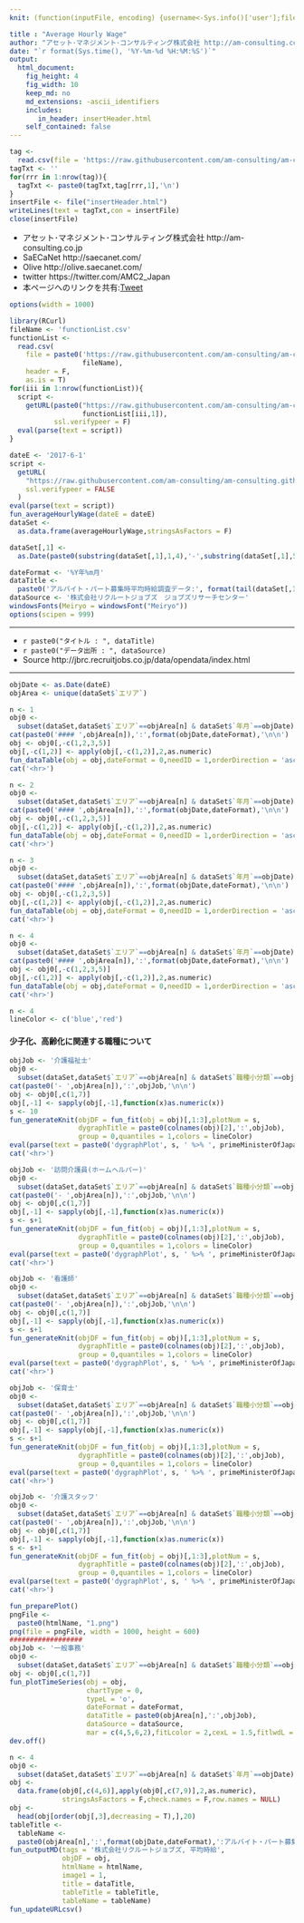 ```yaml
---
knit: (function(inputFile, encoding) {username<-Sys.info()['user'];fileName<-'defaultPath.csv';pathToFile <-paste0('C:/Users/', username,'/Desktop/pathToCSV/');setwd(pathToFile);buf0<-read.csv(fileName,header = F,skip = 0,stringsAsFactor = F,check.names = F,fileEncoding = 'utf-8');timeStamp<-format(Sys.time(),'%Y%m%d%H%M%S');htmlName<-'AverageHourlyWage';rmarkdown::render(inputFile, encoding = encoding, output_file = paste0('C:/Users/',username,buf0[2,1],'charts/','am-consulting.co.jp-',htmlName,'.html')) })

title : "Average Hourly Wage"
author: "アセット･マネジメント･コンサルティング株式会社 http://am-consulting.co.jp"
date: "`r format(Sys.time(), '%Y-%m-%d %H:%M:%S')`"
output: 
  html_document:
    fig_height: 4
    fig_width: 10
    keep_md: no
    md_extensions: -ascii_identifiers 
    includes:
       in_header: insertHeader.html
    self_contained: false
---
```


```r
tag <-
  read.csv(file = 'https://raw.githubusercontent.com/am-consulting/am-consulting.github.io/master/components/insertHeader.csv',header = F,fileEncoding = 'UTF8')
tagTxt <- ''
for(rrr in 1:nrow(tag)){
  tagTxt <- paste0(tagTxt,tag[rrr,1],'\n')
}
insertFile <- file("insertHeader.html")
writeLines(text = tagTxt,con = insertFile)
close(insertFile)
```

<style>.main-container {max-width : 1000px;}</style>

- アセット･マネジメント･コンサルティング株式会社 http://am-consulting.co.jp
- SaECaNet http://saecanet.com/
- Olive http://olive.saecanet.com/
- twitter https://twitter.com/AMC2_Japan
- 本ページへのリンクを共有:<a href="https://twitter.com/share" class="twitter-share-button" data-via="AMC2_Japan" data-size="large">Tweet</a> <script>!function(d,s,id){var js,fjs=d.getElementsByTagName(s)[0],p=/^http:/.test(d.location)?'http':'https';if(!d.getElementById(id)){js=d.createElement(s);js.id=id;js.src=p+'://platform.twitter.com/widgets.js';fjs.parentNode.insertBefore(js,fjs);}}(document, 'script', 'twitter-wjs');</script>

```r
options(width = 1000)
```

```r
library(RCurl)
fileName <- 'functionList.csv'
functionList <-
  read.csv(
    file = paste0('https://raw.githubusercontent.com/am-consulting/am-consulting.github.io/master/csv/',
                  fileName),
    header = F,
    as.is = T)
for(iii in 1:nrow(functionList)){
  script <- 
    getURL(paste0("https://raw.githubusercontent.com/am-consulting/am-consulting.github.io/master/", 
                  functionList[iii,1]),
           ssl.verifypeer = F)
  eval(parse(text = script))
}
```

```r
dateE <- '2017-6-1'
script <-
  getURL(
    "https://raw.githubusercontent.com/am-consulting/am-consulting.github.io/master/importAverageHourlyWage.r",
    ssl.verifypeer = FALSE
  )
eval(parse(text = script))
fun_averageHourlyWage(dateE = dateE)
dataSet <-
  as.data.frame(averageHourlyWage,stringsAsFactors = F)
```

```r
dataSet[,1] <-
  as.Date(paste0(substring(dataSet[,1],1,4),'-',substring(dataSet[,1],5,6),'-1'))
```

```r
dateFormat <- '%Y年%m月'
dataTitle <- 
  paste0('アルバイト・パート募集時平均時給調査データ:', format(tail(dataSet[,1],1),dateFormat))
dataSource <- '株式会社リクルートジョブズ　ジョブズリサーチセンター'
windowsFonts(Meiryo = windowsFont("Meiryo"))
options(scipen = 999)
```

***

- `r paste0("タイトル : ", dataTitle)`
- `r paste0("データ出所 : ", dataSource)`
- Source http://jbrc.recruitjobs.co.jp/data/opendata/index.html

***

```r
objDate <- as.Date(dateE)
objArea <- unique(dataSet$`エリア`)
```

```r
n <- 1
obj0 <- 
  subset(dataSet,dataSet$`エリア`==objArea[n] & dataSet$`年月`==objDate)
cat(paste0('#### ',objArea[n]),':',format(objDate,dateFormat),'\n\n')
obj <- obj0[,-c(1,2,3,5)]
obj[,-c(1,2)] <- apply(obj[,-c(1,2)],2,as.numeric)
fun_dataTable(obj = obj,dateFormat = 0,needID = 1,orderDirection = 'asc')
cat('<hr>')
```

```r
n <- 2
obj0 <- 
  subset(dataSet,dataSet$`エリア`==objArea[n] & dataSet$`年月`==objDate)
cat(paste0('#### ',objArea[n]),':',format(objDate,dateFormat),'\n\n')
obj <- obj0[,-c(1,2,3,5)]
obj[,-c(1,2)] <- apply(obj[,-c(1,2)],2,as.numeric)
fun_dataTable(obj = obj,dateFormat = 0,needID = 1,orderDirection = 'asc')
cat('<hr>')
```

```r
n <- 3
obj0 <- 
  subset(dataSet,dataSet$`エリア`==objArea[n] & dataSet$`年月`==objDate)
cat(paste0('#### ',objArea[n]),':',format(objDate,dateFormat),'\n\n')
obj <- obj0[,-c(1,2,3,5)]
obj[,-c(1,2)] <- apply(obj[,-c(1,2)],2,as.numeric)
fun_dataTable(obj = obj,dateFormat = 0,needID = 1,orderDirection = 'asc')
cat('<hr>')
```

```r
n <- 4
obj0 <- 
  subset(dataSet,dataSet$`エリア`==objArea[n] & dataSet$`年月`==objDate)
cat(paste0('#### ',objArea[n]),':',format(objDate,dateFormat),'\n\n')
obj <- obj0[,-c(1,2,3,5)]
obj[,-c(1,2)] <- apply(obj[,-c(1,2)],2,as.numeric)
fun_dataTable(obj = obj,dateFormat = 0,needID = 1,orderDirection = 'asc')
cat('<hr>')
```

```r
n <- 4
lineColor <- c('blue','red')
```

#### 少子化、高齢化に関連する職種について

```r
objJob <- '介護福祉士'
obj0 <- 
  subset(dataSet,dataSet$`エリア`==objArea[n] & dataSet$`職種小分類`==objJob)
cat(paste0('- ',objArea[n]),':',objJob,'\n\n')
obj <- obj0[,c(1,7)]
obj[,-1] <- sapply(obj[,-1],function(x)as.numeric(x))
s <- 10
fun_generateKnit(objDF = fun_fit(obj = obj)[,1:3],plotNum = s,
                 dygraphTitle = paste0(colnames(obj)[2],':',objJob),
                 group = 0,quantiles = 1,colors = lineColor)
eval(parse(text = paste0('dygraphPlot', s, ' %>% ', primeMinisterOfJapan_dygraph)))
cat('<hr>')
```

```r
objJob <- '訪問介護員(ホームヘルパー)'
obj0 <- 
  subset(dataSet,dataSet$`エリア`==objArea[n] & dataSet$`職種小分類`==objJob)
cat(paste0('- ',objArea[n]),':',objJob,'\n\n')
obj <- obj0[,c(1,7)]
obj[,-1] <- sapply(obj[,-1],function(x)as.numeric(x))
s <- s+1
fun_generateKnit(objDF = fun_fit(obj = obj)[,1:3],plotNum = s,
                 dygraphTitle = paste0(colnames(obj)[2],':',objJob),
                 group = 0,quantiles = 1,colors = lineColor)
eval(parse(text = paste0('dygraphPlot', s, ' %>% ', primeMinisterOfJapan_dygraph)))
cat('<hr>')
```

```r
objJob <- '看護師'
obj0 <- 
  subset(dataSet,dataSet$`エリア`==objArea[n] & dataSet$`職種小分類`==objJob)
cat(paste0('- ',objArea[n]),':',objJob,'\n\n')
obj <- obj0[,c(1,7)]
obj[,-1] <- sapply(obj[,-1],function(x)as.numeric(x))
s <- s+1
fun_generateKnit(objDF = fun_fit(obj = obj)[,1:3],plotNum = s,
                 dygraphTitle = paste0(colnames(obj)[2],':',objJob),
                 group = 0,quantiles = 1,colors = lineColor)
eval(parse(text = paste0('dygraphPlot', s, ' %>% ', primeMinisterOfJapan_dygraph)))
cat('<hr>')
```

```r
objJob <- '保育士'
obj0 <- 
  subset(dataSet,dataSet$`エリア`==objArea[n] & dataSet$`職種小分類`==objJob)
cat(paste0('- ',objArea[n]),':',objJob,'\n\n')
obj <- obj0[,c(1,7)]
obj[,-1] <- sapply(obj[,-1],function(x)as.numeric(x))
s <- s+1
fun_generateKnit(objDF = fun_fit(obj = obj)[,1:3],plotNum = s,
                 dygraphTitle = paste0(colnames(obj)[2],':',objJob),
                 group = 0,quantiles = 1,colors = lineColor)
eval(parse(text = paste0('dygraphPlot', s, ' %>% ', primeMinisterOfJapan_dygraph)))
cat('<hr>')
```

```r
objJob <- '介護スタッフ'
obj0 <- 
  subset(dataSet,dataSet$`エリア`==objArea[n] & dataSet$`職種小分類`==objJob)
cat(paste0('- ',objArea[n]),':',objJob,'\n\n')
obj <- obj0[,c(1,7)]
obj[,-1] <- sapply(obj[,-1],function(x)as.numeric(x))
s <- s+1
fun_generateKnit(objDF = fun_fit(obj = obj)[,1:3],plotNum = s,
                 dygraphTitle = paste0(colnames(obj)[2],':',objJob),
                 group = 0,quantiles = 1,colors = lineColor)
eval(parse(text = paste0('dygraphPlot', s, ' %>% ', primeMinisterOfJapan_dygraph)))
cat('<hr>')
```

```r
fun_preparePlot()
pngFile <-
  paste0(htmlName, "1.png")
png(file = pngFile, width = 1000, height = 600)
##################
objJob <- '一般事務'
obj0 <- 
  subset(dataSet,dataSet$`エリア`==objArea[n] & dataSet$`職種小分類`==objJob)
obj <- obj0[,c(1,7)]
fun_plotTimeSeries(obj = obj,
                   chartType = 0,
                   typeL = 'o',
                   dateFormat = dateFormat,
                   dataTitle = paste0(objArea[n],':',objJob),
                   dataSource = dataSource,
                   mar = c(4,5,6,2),fitLcolor = 2,cexL = 1.5,fitlwdL = 2)
dev.off()
```

```r
n <- 4
obj0 <- 
  subset(dataSet,dataSet$`エリア`==objArea[n] & dataSet$`年月`==objDate)
obj <- 
  data.frame(obj0[,c(4,6)],apply(obj0[,c(7,9)],2,as.numeric),
             stringsAsFactors = F,check.names = F,row.names = NULL)
obj <-
  head(obj[order(obj[,3],decreasing = T),],20)
tableTitle <- 
  tableName <-
  paste0(objArea[n],':',format(objDate,dateFormat),':アルバイト・パート募集時平均時給Top20')
fun_outputMD(tags = '株式会社リクルートジョブズ, 平均時給',
             objDF = obj,
             htmlName = htmlName,
             image1 = 1,
             title = dataTitle,
             tableTitle = tableTitle,
             tableName = tableName)
fun_updateURLcsv()
```

<script>MakeNegative();</script>
<script>
  (function(i,s,o,g,r,a,m){i['GoogleAnalyticsObject']=r;i[r]=i[r]||function(){
  (i[r].q=i[r].q||[]).push(arguments)},i[r].l=1*new Date();a=s.createElement(o),
  m=s.getElementsByTagName(o)[0];a.async=1;a.src=g;m.parentNode.insertBefore(a,m)
  })(window,document,'script','https://www.google-analytics.com/analytics.js','ga');

  ga('create', 'UA-3077339-5', 'auto');
  ga('send', 'pageview');

</script>
